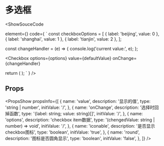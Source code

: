 
# 多选框
<ShowSouceCode

  element={<Checkbox/>}
  code={
    `
const checkboxOptions = [
    { label: 'beijing', value: 0 },
    { label: 'shanghai', value: 1 },
    { label: 'tianjin', value: 2 },
  ];

const changeHandler = (e) => {
  console.log('current value:', e);
};

<Checkbox
  options={options}
  value={defaultValue}
  onChange={changeHandler}
></Checkbox>

return (
  <CheckboxGroup
    options={checkboxOptions}
    onChange={changeHandler}
  />
);
`
  }
/>

## Props

<PropsShow propsInfo={[
  {
    name: 'value',
    description: '显示的值',
    type: 'string | number',
    initValue: '/',
  },
  {
    name: 'onChange',
    description: '选择时回掉函数',
    type: '{label: string; value: string}[]',
    initValue: '/',
  },
  {
    name: 'options',
    description: 'checkbox item数据',
    type: '(chengedValue: string | number) => void',
    initValue: '/',
  },
  {
    name: 'iconable',
    description: '是否显示checkbox图标',
    type: 'boolean',
    initValue: 'true',
  },
  {
    name: 'round',
    description: '图标是否圆角显示',
    type: 'boolean',
    initValue: 'false',
  },
]} />
